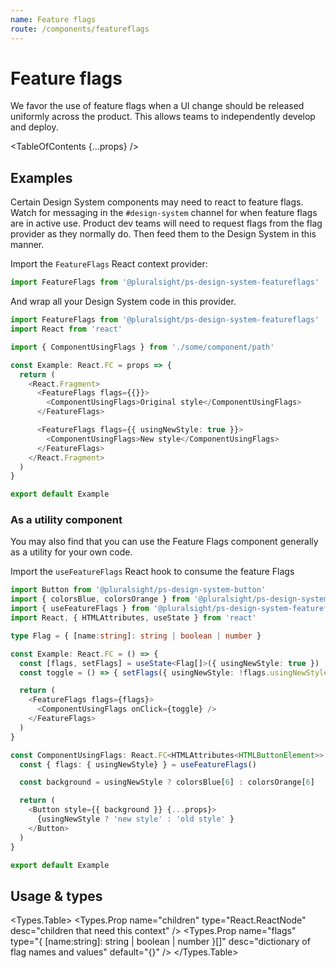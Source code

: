 ```yaml
---
name: Feature flags
route: /components/featureflags
---
```


# Feature flags

<Intro>
  We favor the use of feature flags when a UI change should be released
  uniformly across the product. This allows teams to independently develop
  and deploy.
</Intro>

<TableOfContents {...props} />

## Examples

Certain Design System components may need to react to feature flags. Watch for
messaging in the `#design-system` channel for when feature flags are in active
use. Product dev teams will need to request flags from the flag provider as
they normally do. Then feed them to the Design System in this manner.

Import the `FeatureFlags` React context provider:

```typescript noRender startExpanded
import FeatureFlags from '@pluralsight/ps-design-system-featureflags'
```

And wrap all your Design System code in this provider.

```typescript noRender startExpanded
import FeatureFlags from '@pluralsight/ps-design-system-featureflags'
import React from 'react'

import { ComponentUsingFlags } from './some/component/path'

const Example: React.FC = props => {
  return (
    <React.Fragment>
      <FeatureFlags flags={{}}>
        <ComponentUsingFlags>Original style</ComponentUsingFlags>
      </FeatureFlags>

      <FeatureFlags flags={{ usingNewStyle: true }}>
        <ComponentUsingFlags>New style</ComponentUsingFlags>
      </FeatureFlags>
    </React.Fragment>
  )
}

export default Example
```

### As a utility component

You may also find that you can use the Feature Flags component generally as a
utility for your own code.

Import the `useFeatureFlags` React hook to consume the feature Flags


```typescript
import Button from '@pluralsight/ps-design-system-button'
import { colorsBlue, colorsOrange } from '@pluralsight/ps-design-system-core'
import { useFeatureFlags } from '@pluralsight/ps-design-system-featureflags'
import React, { HTMLAttributes, useState } from 'react'

type Flag = { [name:string]: string | boolean | number }

const Example: React.FC = () => {
  const [flags, setFlags] = useState<Flag[]>({ usingNewStyle: true })
  const toggle = () => { setFlags({ usingNewStyle: !flags.usingNewStyle }) }

  return (
    <FeatureFlags flags={flags}>
      <ComponentUsingFlags onClick={toggle} />
    </FeatureFlags>
  )
}

const ComponentUsingFlags: React.FC<HTMLAttributes<HTMLButtonElement>> = props => {
  const { flags: { usingNewStyle} } = useFeatureFlags()

  const background = usingNewStyle ? colorsBlue[6] : colorsOrange[6]

  return (
    <Button style={{ background }} {...props}>
      {usingNewStyle ? 'new style' : 'old style' }
    </Button>
  )
}

export default Example
```


## Usage & types

<Usage
  install="npm install @pluralsight/ps-design-system-featureflags"
  import="import FeatureFlags from '@pluralsight/ps-design-system-featureflags'"
  packageName="featureflags"
/>

<Types.Table>
  <Types.Prop
    name="children"
    type="React.ReactNode"
    desc="children that need this context"
  />
  <Types.Prop
    name="flags"
    type="{ [name:string]: string | boolean | number }[]"
    desc="dictionary of flag names and values"
    default="{}"
  />
</Types.Table>

